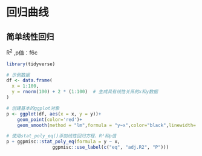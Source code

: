 
# 回归曲线

## 简单线性回归

R^2^ ,p值：f6c

```r
library(tidyverse)
```


```r
# 示例数据
df <- data.frame(
  x = 1:100,
  y = rnorm(100) + 2 * (1:100)  # 生成具有线性关系的x和y数据
)

# 创建基本的ggplot对象
p <- ggplot(df, aes(x = x, y = y))+
    geom_point(color='red')+
    geom_smooth(method = "lm",formula = "y~x",color="black",linewidth=.8)

# 使用stat_poly_eq()添加线性回归方程、R²和p值
p + ggpmisc::stat_poly_eq(formula = y ~ x,
                 ggpmisc::use_label(c("eq", "adj.R2", "P")))

```